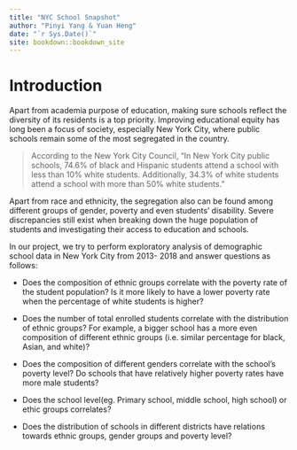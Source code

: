 ```yaml
--- 
title: "NYC School Snapshot"
author: "Pinyi Yang & Yuan Heng"
date: "`r Sys.Date()`"
site: bookdown::bookdown_site
---
```


# Introduction

Apart from academia purpose of education, making sure schools reflect the diversity of its residents is a top priority. Improving educational equity has long been a focus of society, especially New York City, where public schools remain some of the most segregated in the country. 

> According to the New York City Council, "In New York City public schools, 74.6% of black and Hispanic students attend a school with less than 10% white students. Additionally, 34.3% of white students attend a school with more than 50% white students."

Apart from race and ethnicity, the segregation also can be found among different groups of gender, poverty and even students' disability. Severe discrepancies still exist when breaking down the huge population of students and investigating their access to education and schools. 

In our project, we try to perform exploratory analysis of demographic school data in New York City from 2013- 2018 and answer questions as follows:

* Does the composition of ethnic groups correlate with the poverty rate of the student population? Is it more likely to have a lower poverty rate when the percentage of white students is higher?

* Does the number of total enrolled students correlate with the distribution of ethnic groups? For example, a bigger school has a more even composition of different ethnic groups (i.e. similar percentage for black, Asian, and white)?

* Does the composition of different genders correlate with the school’s poverty level? Do schools that have relatively higher poverty rates have more male students?

* Does the school level(eg. Primary school, middle school, high school) or ethic groups correlates?

* Does the distribution of schools in different districts have relations towards ethnic groups, gender groups and poverty level?
